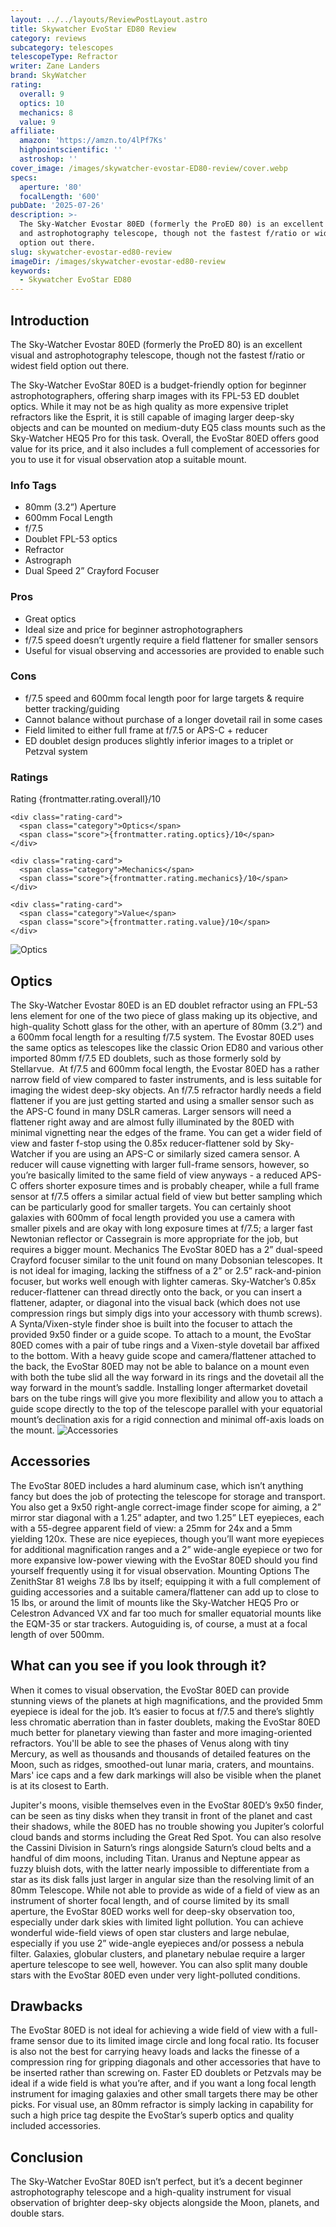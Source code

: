```yaml
---
layout: ../../layouts/ReviewPostLayout.astro
title: Skywatcher EvoStar ED80 Review
category: reviews
subcategory: telescopes
telescopeType: Refractor
writer: Zane Landers
brand: SkyWatcher
rating:
  overall: 9
  optics: 10
  mechanics: 8
  value: 9
affiliate:
  amazon: 'https://amzn.to/4lPf7Ks'
  highpointscientific: ''
  astroshop: ''
cover_image: /images/skywatcher-evostar-ED80-review/cover.webp
specs:
  aperture: '80'
  focalLength: '600'
pubDate: '2025-07-26'
description: >-
  The Sky-Watcher Evostar 80ED (formerly the ProED 80) is an excellent visual
  and astrophotography telescope, though not the fastest f/ratio or widest field
  option out there.
slug: skywatcher-evostar-ed80-review
imageDir: /images/skywatcher-evostar-ed80-review
keywords:
  - Skywatcher EvoStar ED80
---
```


<h2>Introduction</h2>
<p class="highlight">The Sky-Watcher Evostar 80ED (formerly the ProED 80) is an excellent visual and astrophotography telescope, though not the fastest f/ratio or widest field option out there.</p>

<p>The Sky-Watcher EvoStar 80ED is a budget-friendly option for beginner astrophotographers, offering sharp images with its FPL-53 ED doublet optics. While it may not be as high quality as more expensive triplet refractors like the Esprit, it is still capable of imaging larger deep-sky objects and can be mounted on medium-duty EQ5 class mounts such as the Sky-Watcher HEQ5 Pro for this task. Overall, the EvoStar 80ED offers good value for its price, and it also includes a full complement of accessories for you to use it for visual observation atop a suitable mount.</p>
<section class="info-tags">
  <h3>Info Tags</h3>
  <ul>
    <li>80mm (3.2”) Aperture</li>
    <li>600mm Focal Length</li>
    <li>f/7.5</li>
    <li>Doublet FPL-53 optics</li>
    <li>Refractor</li>
    <li>Astrograph</li>
    <li>Dual Speed 2” Crayford Focuser</li>
  </ul>
</section>

<section class="pros-cons">
  <div class="pros-block">
    <h3>Pros</h3>
    <ul>
        <li>Great optics</li>
        <li>Ideal size and price for beginner astrophotographers</li>
        <li>f/7.5 speed doesn’t urgently require a field flattener for smaller sensors</li>
        <li>Useful for visual observing and accessories are provided to enable such</li>
    </ul>
  </div>
  <div class="cons-block">
    <h3>Cons</h3>
    <ul>
        <li>f/7.5 speed and 600mm focal length poor for large targets & require better tracking/guiding</li>
        <li>Cannot balance without purchase of a longer dovetail rail in some cases</li>
        <li>Field limited to either full frame at f/7.5 or APS-C + reducer</li>
        <li>ED doublet design produces slightly inferior images to a triplet or Petzval system</li>
    </ul>
  </div>
</section>

<section class="ratings">
  <h3>Ratings</h3>
  <div class="ratings-grid">
    <div class="rating-card">
      <span class="category">Rating</span>
      <span class="score">{frontmatter.rating.overall}/10</span>
    </div>

    <div class="rating-card">
      <span class="category">Optics</span>
      <span class="score">{frontmatter.rating.optics}/10</span>
    </div>

    <div class="rating-card">
      <span class="category">Mechanics</span>
      <span class="score">{frontmatter.rating.mechanics}/10</span>
    </div>

    <div class="rating-card">
      <span class="category">Value</span>
      <span class="score">{frontmatter.rating.value}/10</span>
    </div>
  </div>
</section>

<Affiliates affiliate={frontmatter.affiliate} />

<img class="post-image post-image-sm" src="/images/skywatcher-evostar-ED80-review/optics.webp" alt="Optics"></img>
<h2>Optics</h2>

The Sky-Watcher Evostar 80ED is an ED doublet refractor using an FPL-53 lens element for one of the two piece of glass making up its objective, and high-quality Schott glass for the other, with an aperture of 80mm (3.2”) and a 600mm focal length for a resulting f/7.5 system. The Evostar 80ED uses the same optics as telescopes like the classic Orion ED80 and various other imported 80mm f/7.5 ED doublets, such as those formerly sold by Stellarvue. 
At f/7.5 and 600mm focal length, the Evostar 80ED has a rather narrow field of view compared to faster instruments, and is less suitable for imaging the widest deep-sky objects. An f/7.5 refractor hardly needs a field flattener if you are just getting started and using a smaller sensor such as the APS-C found in many DSLR cameras. Larger sensors will need a flattener right away and are almost fully illuminated by the 80ED with minimal vignetting near the edges of the frame.
You can get a wider field of view and faster f-stop using the 0.85x reducer-flattener sold by Sky-Watcher if you are using an APS-C or similarly sized camera sensor. A reducer will cause vignetting with larger full-frame sensors, however, so you’re basically limited to the same field of view anyways - a reduced APS-C offers shorter exposure times and is probably cheaper, while a full frame sensor at f/7.5 offers a similar actual field of view but better sampling which can be particularly good for smaller targets. You can certainly shoot galaxies with 600mm of focal length provided you use a camera with smaller pixels and are okay with long exposure times at f/7.5; a larger fast Newtonian reflector or Cassegrain is more appropriate for the job, but requires a bigger mount.
Mechanics
The EvoStar 80ED has a 2” dual-speed Crayford focuser similar to the unit found on many Dobsonian telescopes. It is not ideal for imaging, lacking the stiffness of a 2” or 2.5” rack-and-pinion focuser, but works well enough with lighter cameras. Sky-Watcher’s 0.85x reducer-flattener can thread directly onto the back, or you can insert a flattener, adapter, or diagonal into the visual back (which does not use compression rings but simply digs into your accessory with thumb screws). A Synta/Vixen-style finder shoe is built into the focuser to attach the provided 9x50 finder or a guide scope.
To attach to a mount, the EvoStar 80ED comes with a pair of tube rings and a Vixen-style dovetail bar affixed to the bottom. With a heavy guide scope and camera/flattener attached to the back, the EvoStar 80ED may not be able to balance on a mount even with both the tube slid all the way forward in its rings and the dovetail all the way forward in the mount’s saddle. Installing longer aftermarket dovetail bars on the tube rings will give you more flexibility and allow you to attach a guide scope directly to the top of the telescope parallel with your equatorial mount’s declination axis for a rigid connection and minimal off-axis loads on the mount.
<img class="post-image post-image-sm" src="/images/skywatcher-evostar-ED80-review/accessories.webp" alt="Accessories"></img>
<h2>Accessories</h2>

The EvoStar 80ED includes a hard aluminum case, which isn’t anything fancy but does the job of protecting the telescope for storage and transport. You also get a 9x50 right-angle correct-image finder scope for aiming, a 2” mirror star diagonal with a 1.25” adapter, and two 1.25” LET eyepieces, each with a 55-degree apparent field of view: a 25mm for 24x and a 5mm yielding 120x. These are nice eyepieces, though you’ll want more eyepieces for additional magnification ranges and a 2” wide-angle eyepiece or two for more expansive low-power viewing with the EvoStar 80ED should you find yourself frequently using it for visual observation.
Mounting Options
The ZenithStar 81 weighs 7.8 lbs by itself; equipping it with a full complement of guiding accessories and a suitable camera/flattener can add up to close to 15 lbs, or around the limit of mounts like the Sky-Watcher HEQ5 Pro or Celestron Advanced VX and far too much for smaller equatorial mounts like the EQM-35 or star trackers. Autoguiding is, of course, a must at a focal length of over 500mm.
<h2>What can you see if you look through it?</h2>

<p>When it comes to visual observation, the EvoStar 80ED can provide stunning views of the planets at high magnifications, and the provided 5mm eyepiece is ideal for the job. It’s easier to focus at f/7.5 and there’s slightly less chromatic aberration than in faster doublets, making the EvoStar 80ED much better for planetary viewing than faster and more imaging-oriented refractors. You'll be able to see the phases of Venus along with tiny Mercury, as well as thousands and thousands of detailed features on the Moon, such as ridges, smoothed-out lunar maria, craters, and mountains. Mars' ice caps and a few dark markings will also be visible when the planet is at its closest to Earth.</p>
<p>Jupiter's moons, visible themselves even in the EvoStar 80ED’s 9x50 finder, can be seen as tiny disks when they transit in front of the planet and cast their shadows, while the 80ED has no trouble showing you Jupiter’s colorful cloud bands and storms including the Great Red Spot. You can also resolve the Cassini Division in Saturn’s rings alongside Saturn’s cloud belts and a handful of dim moons, including Titan. Uranus and Neptune appear as fuzzy bluish dots, with the latter nearly impossible to differentiate from a star as its disk falls just larger in angular size than the resolving limit of an 80mm Telescope.
While not able to provide as wide of a field of view as an instrument of shorter focal length, and of course limited by its small aperture, the EvoStar 80ED works well for deep-sky observation too, especially under dark skies with limited light pollution. You can achieve wonderful wide-field views of open star clusters and large nebulae, especially if you use 2” wide-angle eyepieces and/or possess a nebula filter. Galaxies, globular clusters, and planetary nebulae require a larger aperture telescope to see well, however. You can also split many double stars with the EvoStar 80ED even under very light-polluted conditions.</p>
<h2>Drawbacks</h2>

<p>The EvoStar 80ED is not ideal for achieving a wide field of view with a full-frame sensor due to its limited image circle and long focal ratio. Its focuser is also not the best for carrying heavy loads and lacks the finesse of a compression ring for gripping diagonals and other accessories that have to be inserted rather than screwing on. Faster ED doublets or Petzvals may be ideal if a wide field is what you’re after, and if you want a long focal length instrument for imaging galaxies and other small targets there may be other picks. For visual use, an 80mm refractor is simply lacking in capability for such a high price tag despite the EvoStar’s superb optics and quality included accessories.</p>
<h2>Conclusion</h2>

<p>The Sky-Watcher EvoStar 80ED isn’t perfect, but it’s a decent beginner astrophotography telescope and a high-quality instrument for visual observation of brighter deep-sky objects alongside the Moon, planets, and double stars.</p>

